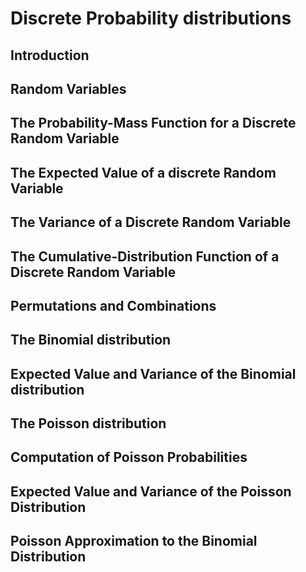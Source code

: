 # Discrete Probability distributions

## Introduction 

## Random Variables 

## The Probability-Mass Function for a Discrete Random Variable 

## The Expected Value of a discrete Random Variable 

## The Variance of a Discrete Random Variable 

## The Cumulative-Distribution Function of a Discrete Random Variable 

## Permutations and Combinations 

## The Binomial distribution 

## Expected Value and Variance of the Binomial distribution 

## The Poisson distribution 

## Computation of Poisson Probabilities 

## Expected Value and Variance of the Poisson Distribution 

## Poisson Approximation to the Binomial Distribution 